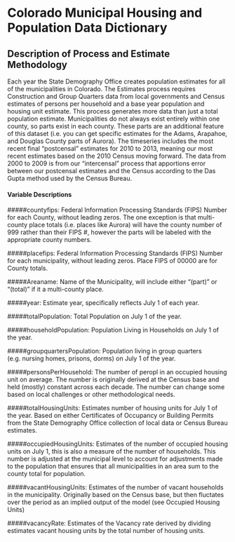 
# Colorado Municipal Housing and Population Data Dictionary

## Description of Process and Estimate Methodology

Each year the State Demography Office creates population estimates for all of the municipalities in Colorado.  The Estimates process requires Construction and Group Quarters data from local governments and Census estimates of persons per household and a base year population and housing unit estimate.  This process generates more data than just a total population estimate. Municipalities do not always exist entirely within one county, so parts exist in each county.  These parts are an additional feature of this dataset (i.e. you can get specific estimates for the Adams, Arapahoe, and Douglas County parts of Aurora).  The timeseries includes the most recent final "postcensal" estimates for 2010 to 2013, meaning our most recent estimates based on the 2010 Census moving forward. The data from 2000 to 2009 is from our "intercensal" process that apportions error between our postcensal estimates and the Census according to the Das Gupta method used by the Census Bureau.

#### Variable Descriptions
#####countyfips: 
Federal Information Processing Standards (FIPS) Number for each County, without leading zeros. The one exception is that multi-county place totals (i.e. places like Aurora) will have the county number of 999 rather than their FIPS #, however the parts will be labeled with the appropriate county numbers.

#####placefips: 
Federal Information Processing Standards (FIPS) Number for each municipality, without leading zeros. Place FIPS of 00000 are for County totals.

#####Areaname: 
Name of the Municipality, will include either "(part)" or "(total)" if it a multi-county place.

#####year: 
Estimate year, specifically reflects July 1 of each year.

#####totalPopulation: 
Total Population on July 1 of the year.

#####householdPopulation: 
Population Living in Households on July 1 of the year.

#####groupquartersPopulation: 
Population living in group quarters (e.g. nursing homes, prisons, dorms) on July 1 of the year.

#####personsPerHousehold:
The number of peropl in an occupied housing unit on average.  The number is originally derived at the Census base and held (mostly) constant across each decade.  The number can change some based on local challenges or other methodological needs.

#####totalHousingUnits: 
Estimates number of housing units for July 1 of the year. Based on either Certificates of Occupancy or Building Permits from the State Demography Office collection of local data or Census Bureau estimates.

#####occupiedHousingUnits: 
Estimates of the number of occupied housing units on July 1, this is also a measure of the number of households. This number is adjusted at the municipal level to account for adjustments made to the population that ensures that all municipalities in an area sum to the county total for population.

#####vacantHousingUnits:
Estimates of the number of vacant households in the municipality. Originally based on the Census base, but then fluctates over the period as an implied output of the model (see Occupied Housing Units)

#####vacancyRate:
Estimates of the Vacancy rate derived by dividing estimates vacant housing units by the total number of housing units.
